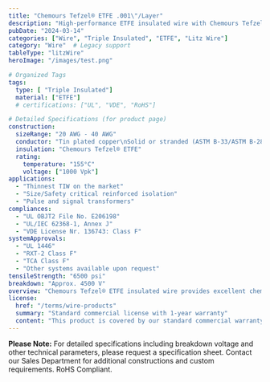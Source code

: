```yaml
---
title: "Chemours Tefzel® ETFE .001\"/Layer"
description: "High-performance ETFE insulated wire with Chemours Tefzel® ETFE insulation, engineered for high-frequency applications requiring superior insulation properties."
pubDate: "2024-03-14"
categories: ["Wire", "Triple Insulated", "ETFE", "Litz Wire"]
category: "Wire"  # Legacy support
tableType: "litzWire"
heroImage: "/images/test.png"

# Organized Tags
tags:
  type: [ "Triple Insulated"]
  material: ["ETFE"]
  # certifications: ["UL", "VDE", "RoHS"]

# Detailed Specifications (for product page)
construction:
  sizeRange: "20 AWG - 40 AWG"
  conductor: "Tin plated copper\nSolid or stranded (ASTM B-33/ASTM B-286)\nBare copper and other conductors available"
  insulation: "Chemours Tefzel® ETFE"
  rating:
    temperature: "155°C"
    voltage: ["1000 Vpk"]
applications:
  - "Thinnest TIW on the market"
  - "Size/Safety critical reinforced isolation"
  - "Pulse and signal transformers"
compliances:
  - "UL OBJT2 File No. E206198"
  - "UL/IEC 62368-1, Annex J"
  - "VDE License Nr. 136743: Class F"
systemApprovals:
  - "UL 1446"
  - "RXT-2 Class F"
  - "TCA Class F"
  - "Other systems available upon request"
tensileStrength: "6500 psi"
breakdown: "Approx. 4500 V"
overview: "Chemours Tefzel® ETFE insulated wire provides excellent chemical resistance, high temperature performance, and superior electrical properties. With a thin wall construction of .001\"/layer, it offers the thinnest TIW available on the market while maintaining high dielectric strength and mechanical durability."
license:
  href: "/terms/wire-products"
  summary: "Standard commercial license with 1-year warranty"
  content: "This product is covered by our standard commercial warranty for a period of one year from the date of purchase. The warranty covers manufacturing defects and material failures under normal use conditions. Custom modifications or applications outside the specified parameters may void the warranty."
---
```



<EtfeWireTable client:load />

**Please Note:** For detailed specifications including breakdown voltage and other technical parameters, please request a specification sheet. Contact our Sales Department for additional constructions and custom requirements. RoHS Compliant. 